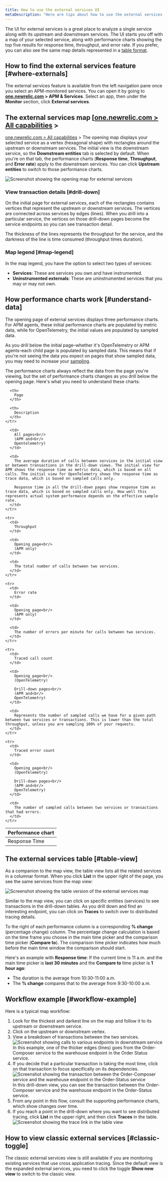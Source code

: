 ```yaml
---
title: How to use the external services UI
metaDescription: "Here are tips about how to use the external services UI"
---
```







The UI for external services is a great place to analyze a single service along with its upstream and downstream services. The UI starts you off with a map of your selected service, along with performance charts showing the top five results for response time, throughput, and error rate. If you prefer, you can also see the same map details represented in a [table format](#table-view).

## How to find the external services feature [#where-externals]

The external services feature is available from the left navigation pane once you select an APM-monitored services. You can open it by going to **[one.newrelic.com](https://one.newrelic.com/all-capabilities) > APM & Services**. Select an app, then under the **Monitor** section, click **External services**.

## The external services map [[one.newrelic.com > All capabilities](https://one.newrelic.com/all-capabilities) >
[one.newrelic.com > All capabilities](https://one.newrelic.com/all-capabilities) >
The opening map displays your selected service as a vertex (hexagonal shape) with rectangles around the upstream or downstream services. The initial view is the downstream service, so the **Downstream entities** tab is selected by default. When you're on that tab, the performance charts (**Response time**, **Throughput**, and **Error rate**) apply to the downstream services. You can click **Upstream entities** to switch to those performance charts.

<img
  title="Screenshot showing the opening map for external services"
  alt="Screenshot showing the opening map for external services"
  src={apmExternalServiceIntro}
/>

### View transaction details [#drill-down]

On the initial page for external services, each of the rectangles contains vertices that represent the upstream or downstream services. The vertices are connected across services by edges (lines). When you drill into a particular service, the vertices on those drill-down pages become the service endpoints so you can see transaction detail.

The thickness of the lines represents the throughput for the service, and the darkness of the line is time consumed (throughput times duration).

### Map legend [#map-legend]

In the map legend, you have the option to select two types of services:

* **Services**: These are services you own and have instrumented.
* **Uninstrumented externals**: These are uninstrumented services that you may or may not own.

## How performance charts work [#understand-data]

The opening page of external services displays three performance charts. For APM agents, these initial performance charts are populated by metric data, while for OpenTelemetry, the initial values are populated by sampled data.

As you drill below the initial page–whether it's OpenTelemetry or APM agents–each child page is populated by sampled data. This means that if you're not seeing the data you expect on pages that show sampled data, you may need to increase your [sampling](/docs/apm/apm-ui-pages/monitoring/external-services/external-services-setup#adjust-sampling).

The performance charts always reflect the data from the page you're viewing, but the set of performance charts changes as you drill below the opening page. Here's what you need to understand these charts:

<table>
  <thead>
    <tr>
      <th style={{ width: "200px" }}>
        Performance
        chart
      </th>

      <th>
        Page
      </th>

      <th>
        Description
      </th>
    </tr>
  </thead>

  <tbody>
    <tr>
      <td>
        Response Time
      </td>

      <td>
        All pages<br/>
        (APM and<br/>
        Opentelemetry)
      </td>

      <td>
        The average duration of calls between services in the initial view or between transactions in the drill-down views. The initial view for APM shows the response time as metric data, which is based on all calls. The initial view for OpenTelemetry shows the response time as trace data, which is based on sampled calls only.

        Response time in all the drill-down pages show response time as trace data, which is based on sampled calls only. How well this represents actual system performance depends on the effective sample rate.
      </td>
    </tr>

    <tr>
      <td>
        Throughput
      </td>

      <td>
        Opening page<br/>
        (APM only)
      </td>

      <td>
        The total number of calls between two services.
      </td>
    </tr>

    <tr>
      <td>
        Error rate
      </td>

      <td>
        Opening page<br/>
        (APM only)
      </td>

      <td>
        The number of errors per minute for calls between two services.
      </td>
    </tr>

    <tr>
      <td>
        Traced call count
      </td>

      <td>
        Opening page<br/>
        (OpenTelemetry)

        Drill-down pages<br/>
        (APM and<br/>
        OpenTelemetry)
      </td>

      <td>
        Represents the number of sampled calls we have for a given path between two services or transactions. This is lower than the total throughput, unless you are sampling 100% of your requests.
      </td>
    </tr>

    <tr>
      <td>
        Traced error count
      </td>

      <td>
        Opening page<br/>
        (OpenTelemetry)

        Drill-down pages<br/>
        (APM and<br/>
        OpenTelemetry)
      </td>

      <td>
        The number of sampled calls between two services or transactions that had errors.
      </td>
    </tr>
  </tbody>
</table>

## The external services table [#table-view]

As a companion to the map view, the table view lists all the related services in a columnar format. When you click **List** in the upper right of the page, you see the same services from the map view:

<img
  title="Screenshot showing the table version of the external services map"
  alt="Screenshot showing the table version of the external services map"
  src={apmExternalServicesTable}
/>

Similar to the map view, you can click on specific entities (services) to see transactions in the drill-down tables. As you drill down and find an interesting endpoint, you can click on **Traces** to switch over to distributed tracing details.

To the right of each performance column is a corresponding **% change** (percentage change) column. The percentage change calculation is based on the time frame you choose in the main time picker and the comparison time picker (**Compare to**). The comparison time picker indicates how much before the main time window the comparison should start.

Here's an example with **Response time**: If the current time is 11 a.m. and the main time picker is **last 30 minutes** and the **Compare to** time picker is **1 hour ago**:

* The duration is the average from 10:30-11:00 a.m.
* The **% change** compares that to the average from 9:30-10:00 a.m.

## Workflow example [#workflow-example]

Here is a typical map workflow:

1. Look for the thickest and darkest line on the map and follow it to its upstream or downstream service.
2. Click on the upstream or downstream vertex.
3. View a breakdown of transactions between the two services.
   <img title="Screenshot showing calls to various endpoints in downstream service" alt="Screenshot showing calls to various endpoints in downstream service" src={apmExternalServicesDownstream}/>
   <figcaption>In this example, one of the thicker edges (lines) goes from the Order-Composer service to the warehouse endpoint in the Order Status service.</figcaption>
4. If you decide that a particular transaction is taking the most time, click on that transaction to focus specifically on its dependencies.
   <img title="Screenshot showing the transaction between the Order-Composer service and the warehouse endpoint in the Order-Status service" alt="Screenshot showing the transaction between the Order-Composer service and the warehouse endpoint in the Order-Status service" src={apmExternalServicesSpecificTransaction}/>
   <figcaption>In this drill-down view, you can see the transaction between the Order-Composer service and the warehouse endpoint in the Order-Status service.</figcaption>
5. From any point in this flow, consult the supporting performance charts, which show changes over time.
6. If you reach a point in the drill-down where you want to see distributed tracing, click **List** in the upper right, and then click **Traces** in the table.
   <img title="Screenshot showing the trace link in the table view" alt="Screenshot showing the trace link in the table view" src={apmExternalServicesLinkTable}/>

## How to view classic external services [#classic-toggle]

The classic external services view is still available if you are monitoring existing services that use cross application tracing. Since the default view is the expanded external services, you need to click the toggle **Show new view** to switch to the classic view.
